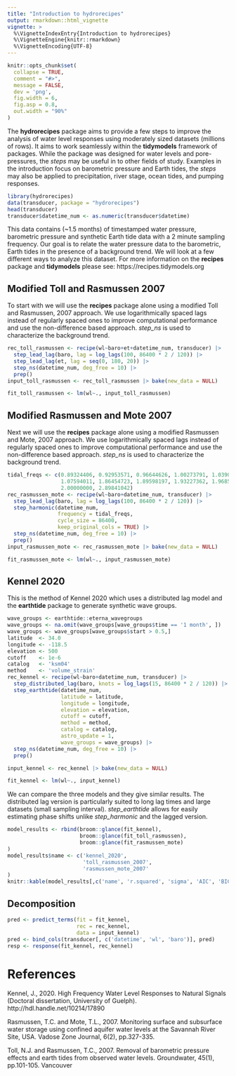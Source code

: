 ```yaml
---
title: "Introduction to hydrorecipes"
output: rmarkdown::html_vignette
vignette: >
  %\VignetteIndexEntry{Introduction to hydrorecipes}
  %\VignetteEngine{knitr::rmarkdown}
  %\VignetteEncoding{UTF-8}
---
```


```r

knitr::opts_chunk$set(
  collapse = TRUE,
  comment = "#>",
  message = FALSE,
  dev = 'png',
  fig.width = 6,
  fig.asp = 0.8,
  out.width = "90%"
)
```


The **hydrorecipes** package aims to provide a few steps to improve the analysis of water level responses using moderately sized datasets (millions of rows). It aims to work seamlessly within the **tidymodels** framework of packages.  While the package was designed for water levels and pore-pressures, the *steps* may be useful in to other fields of study. Examples in the introduction focus on barometric pressure and Earth tides, the *steps* may also be applied to precipitation, river stage, ocean tides, and pumping responses.


```r
library(hydrorecipes)
data(transducer, package = "hydrorecipes")
head(transducer)
transducer$datetime_num <- as.numeric(transducer$datetime)
```


This data contains (~1.5 months) of timestamped water pressure, barometric 
pressure and synthetic Earth tide data with a 2 minute sampling frequency.
Our goal is to relate the water pressure data to the barometric, Earth tides 
in the presence of a background trend. We will look at a few different ways to 
analyze this dataset. For more information on the **recipes** package and 
**tidymodels** please see: https://recipes.tidymodels.org

## Modified Toll and Rasmussen 2007

To start with we will use the **recipes** package alone using a modified Toll
and Rasmussen, 2007 approach. We use logarithmically spaced lags instead of 
regularly spaced ones to improve computational performance and use the 
non-difference based approach.  *step_ns* is used to characterize the background
trend.

```r

rec_toll_rasmussen <- recipe(wl~baro+et+datetime_num, transducer) |>
  step_lead_lag(baro, lag = log_lags(100, 86400 * 2 / 120)) |>
  step_lead_lag(et, lag = seq(0, 180, 20)) |>
  step_ns(datetime_num, deg_free = 10) |>
  prep()
input_toll_rasmussen <- rec_toll_rasmussen |> bake(new_data = NULL)

```

```r
fit_toll_rasmussen <- lm(wl~., input_toll_rasmussen) 
```

## Modified Rasmussen  and Mote 2007

Next we will use the **recipes** package alone using a modified Rasmussen and 
Mote, 2007 approach. We use logarithmically spaced lags instead of 
regularly spaced ones to improve computational performance and use the 
non-difference based approach.  *step_ns* is used to characterize the background
trend.

```r
tidal_freqs <- c(0.89324406, 0.92953571, 0.96644626, 1.00273791, 1.03902956, 
                 1.07594011, 1.86454723, 1.89598197, 1.93227362, 1.96856526, 
                 2.00000000, 2.89841042)
rec_rasmussen_mote <- recipe(wl~baro+datetime_num, transducer) |>
  step_lead_lag(baro, lag = log_lags(100, 86400 * 2 / 120)) |>
  step_harmonic(datetime_num,
                frequency = tidal_freqs,
                cycle_size = 86400,
                keep_original_cols = TRUE) |>
  step_ns(datetime_num, deg_free = 10) |>
  prep()
input_rasmussen_mote <- rec_rasmussen_mote |> bake(new_data = NULL)

```

```r
fit_rasmussen_mote <- lm(wl~., input_rasmussen_mote) 
```

## Kennel 2020

This is the method of Kennel 2020 which uses a distributed lag model and the **earthtide** package to generate synthetic wave groups.

```r
wave_groups <- earthtide::eterna_wavegroups
wave_groups <- na.omit(wave_groups[wave_groups$time == '1 month', ])
wave_groups <- wave_groups[wave_groups$start > 0.5,]
latitude  <- 34.0
longitude <- -118.5
elevation <- 500
cutoff    <- 1e-6
catalog   <- 'ksm04'
method    <- 'volume_strain'
rec_kennel <- recipe(wl~baro+datetime_num, transducer) |>
  step_distributed_lag(baro, knots = log_lags(15, 86400 * 2 / 120)) |>
  step_earthtide(datetime_num,
                 latitude = latitude,
                 longitude = longitude,
                 elevation = elevation,
                 cutoff = cutoff,
                 method = method,
                 catalog = catalog,
                 astro_update = 1,
                 wave_groups = wave_groups) |>
  step_ns(datetime_num, deg_free = 10) |>
  prep()

input_kennel <- rec_kennel |> bake(new_data = NULL)
```

```r
fit_kennel <- lm(wl~., input_kennel) 
```

We can compare the three models and they give similar results.  The distributed lag version is particularly suited to long lag times and large datasets (small sampling interval). *step_earthtide* allows for easily estimating phase shifts unlike *step_harmonic* and the lagged version.

```r

model_results <- rbind(broom::glance(fit_kennel),
                       broom::glance(fit_toll_rasmussen),
                       broom::glance(fit_rasmussen_mote)
)
model_results$name <- c('kennel_2020',
                        'toll_rasmussen_2007',
                        'rasmussen_mote_2007'
)
knitr::kable(model_results[,c('name', 'r.squared', 'sigma', 'AIC', 'BIC', 'df.residual', 'nobs')])
```


## Decomposition

```r
pred <- predict_terms(fit = fit_kennel, 
                      rec = rec_kennel,
                      data = input_kennel)
pred <- bind_cols(transducer[, c('datetime', 'wl', 'baro')], pred)
resp <- response(fit_kennel, rec_kennel)
```

# References

Kennel, J., 2020. High Frequency Water Level Responses to Natural Signals (Doctoral dissertation, University of Guelph). http://hdl.handle.net/10214/17890

Rasmussen, T.C. and Mote, T.L., 2007. Monitoring surface and subsurface water storage using confined aquifer water levels at the Savannah River Site, USA. Vadose Zone Journal, 6(2), pp.327-335.

Toll, N.J. and Rasmussen, T.C., 2007. Removal of barometric pressure effects and earth tides from observed water levels. Groundwater, 45(1), pp.101-105.
Vancouver	

